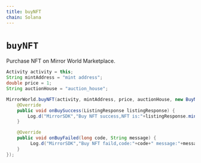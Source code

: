 ```yaml
---
title: buyNFT
chain: Solana
---
```


# `buyNFT`
Purchase NFT on Mirror World Marketplace.

```java
Activity activity = this;
String mintAddress = "mint address";
double price = 1;
String auctionHouse = "auction_house";

MirrorWorld.buyNFT(activity, mintAddress, price, auctionHouse, new BuyNFTListener() {
    @Override
    public void onBuySuccess(ListingResponse listingResponse) {
        Log.d("MirrorSDK","Buy NFT success,NFT is:"+listingResponse.mint_address);
    }

    @Override
    public void onBuyFailed(long code, String message) {
         Log.d("MirrorSDK","Buy NFT faild,code:"+code+" message:"+message);
    }
});
```
